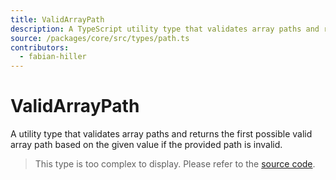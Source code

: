 ```yaml
---
title: ValidArrayPath
description: A TypeScript utility type that validates array paths and returns the first valid array path if the given path is invalid.
source: /packages/core/src/types/path.ts
contributors:
  - fabian-hiller
---
```


# ValidArrayPath

A utility type that validates array paths and returns the first possible valid array path based on the given value if the provided path is invalid.

> This type is too complex to display. Please refer to the [source code](https://github.com/fabian-hiller/formisch/blob/main/packages/core/src/types/path.ts).
